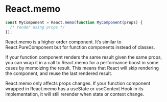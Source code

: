 
# React.memo

```jsx
const MyComponent = React.memo(function MyComponent(props) {
  /* render using props */
});
```

<div style={{ fontSize: '1.5rem', textAlign: 'center'}} >
React.memo is a higher order component. It’s similar to React.PureComponent but for function components instead of classes.

If your function component renders the same result given the same props, you can wrap it in a call to React.memo for a performance boost in some cases by memoizing the result. This means that React will skip rendering the component, and reuse the last rendered result.

React.memo only affects props changes. If your function component wrapped in React.memo has a useState or useContext Hook in its implementation, it will still rerender when state or context change.
</div>

